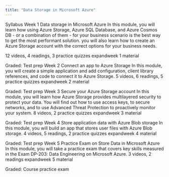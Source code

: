 ```yaml
---
title: "Data Storage in Microsoft Azure"
---
```


Syllabus
Week 1
Data storage in Microsoft Azure
In this module, you will learn how using Azure Storage, Azure SQL Database, and Azure Cosmos DB - or a combination of them - for your business scenario is the best way to get the most performant solution. you will also learn how to create an Azure Storage account with the correct options for your business needs.

12 videos, 4 readings, 3 practice quizzes
expandweek 1 material

Graded: Test prep
Week 2
Connect an app to Azure Storage
In this module, you will create a simple application and add configuration, client library references, and code to connect it to Azure Storage.
5 videos, 6 readings, 5 practice quizzes
expandweek 2 material

Graded: Test prep
Week 3
Secure your Azure Storage account
In this module, you will learn how Azure Storage provides multilayered security to protect your data. You will find out how to use access keys, to secure networks, and to use Advanced Threat Protection to proactively monitor your system.
8 videos, 2 practice quizzes
expandweek 3 material

Graded: Test prep
Week 4
Store application data with Azure Blob storage
In this module, you will build an app that stores user files with Azure Blob storage.
4 videos, 5 readings, 2 practice quizzes
expandweek 4 material

Graded: Test prep
Week 5
Practice Exam on Store Data in Microsoft Azure
In this module, you will take a practice exam that covers key skills measured in the Exam DP-203: Data Engineering on Microsoft Azure.
3 videos, 2 readings
expandweek 5 material

Graded: Course practice exam